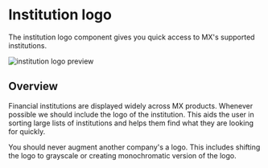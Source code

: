 
<Meta title="COMPONENTS/InstitutionLogo/Usage" />

# Institution logo

The institution logo component gives you quick access to MX's supported institutions. 

<!-- [Live demo](/?path=/story/components-input-examples--input-default) -->

![institution logo preview](/institutionlogo/doc/assets/institution-logo-preview.png)

## Overview

Financial institutions are displayed widely across MX products. Whenever possible we should include the logo of the institution. This aids the user in sorting large lists of institutions and helps them find what they are looking for quickly.

You should never augment another company's a logo. This includes shifting the logo to grayscale or creating monochromatic version of the logo. 
